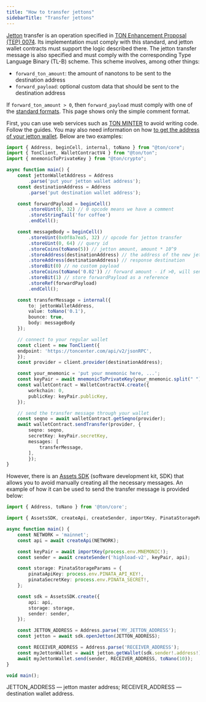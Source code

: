 ```yaml
---
title: "How to transfer jettons"
sidebarTitle: "Transfer jettons"
---
```


[Jetton](../../../ton/glossary.mdx) transfer is an operation specified in [TON Enhancement Proposal (TEP) 0074](./API#transfer-message-layout). Its implementation must comply with this standard,
and jetton wallet contracts must support the logic described there. The jetton transfer message is
also specified and must comply with the corresponding Type Language Binary (TL-B) scheme. This scheme involves, among other things:

- `forward_ton_amount`: the amount of nanotons to be sent to the destination address
- `forward_payload`: optional custom data that should be sent to the destination address

If `forward_ton_amount > 0`, then `forward_payload` must comply with one of the [standard formats](./API#forward-payload-formats).
This page shows only the simple comment format.

First, you can use web services such as [TON MINTER](https://minter.ton.org/) to avoid writing code. Follow the guides.
You may also need information on how [to get the address of your jetton wallet](./how-to-find).
Below are two examples:

```typescript
import { Address, beginCell, internal, toNano } from "@ton/core";
import { TonClient, WalletContractV4 } from "@ton/ton";
import { mnemonicToPrivateKey } from "@ton/crypto";

async function main() {
    const jettonWalletAddress = Address
        .parse('put your jetton wallet address');
    const destinationAddress = Address
        .parse('put destination wallet address');

    const forwardPayload = beginCell()
        .storeUint(0, 32) // 0 opcode means we have a comment
        .storeStringTail('for coffee')
        .endCell();

    const messageBody = beginCell()
        .storeUint(0x0f8a7ea5, 32) // opcode for jetton transfer
        .storeUint(0, 64) // query id
        .storeCoins(toNano(5)) // jetton amount, amount * 10^9
        .storeAddress(destinationAddress) // the address of the new jetton owner
        .storeAddress(destinationAddress) // response destination
        .storeBit(0) // no custom payload
        .storeCoins(toNano('0.02')) // forward amount - if >0, will send notification message
        .storeBit(1) // store forwardPayload as a reference
        .storeRef(forwardPayload)
        .endCell();

    const transferMessage = internal({
        to: jettonWalletAddress,
        value: toNano('0.1'),
        bounce: true,
        body: messageBody
    });

    // connect to your regular wallet
    const client = new TonClient({
    endpoint: 'https://toncenter.com/api/v2/jsonRPC',
    });
    const provider = client.provider(destinationAddress);

    const your_mnemonic = 'put your mnemonic here, ...';
    const keyPair = await mnemonicToPrivateKey(your_mnemonic.split(" "));
    const walletContract = WalletContractV4.create({
        workchain: 0,
        publicKey: keyPair.publicKey,
    });

    // send the transfer message through your wallet
    const seqno = await walletContract.getSeqno(provider);
    await walletContract.sendTransfer(provider, {
        seqno: seqno,
        secretKey: keyPair.secretKey,
        messages: [
            transferMessage,
        ],
        });
}
```

However, there is an [Assets SDK](https://github.com/ton-community/assets-sdk) (software development kit, SDK) that allows you to avoid manually creating all the necessary messages.
An example of how it can be used to send the transfer message is provided below:

```typescript
import { Address, toNano } from '@ton/core';

import { AssetsSDK, createApi, createSender, importKey, PinataStorageParams } from '@ton-community/assets-sdk';

async function main() {
    const NETWORK = 'mainnet';
    const api = await createApi(NETWORK);

    const keyPair = await importKey(process.env.MNEMONIC!);
    const sender = await createSender('highload-v2', keyPair, api);

    const storage: PinataStorageParams = {
        pinataApiKey: process.env.PINATA_API_KEY!,
        pinataSecretKey: process.env.PINATA_SECRET!,
    };

    const sdk = AssetsSDK.create({
        api: api,
        storage: storage,
        sender: sender,
    });

    const JETTON_ADDRESS = Address.parse('MY_JETTON_ADDRESS');
    const jetton = await sdk.openJetton(JETTON_ADDRESS);

    const RECEIVER_ADDRESS = Address.parse('RECEIVER_ADDRESS');
    const myJettonWallet = await jetton.getWallet(sdk.sender!.address!);
    await myJettonWallet.send(sender, RECEIVER_ADDRESS, toNano(10));
}

void main();
```

JETTON\_ADDRESS — jetton master address; RECEIVER\_ADDRESS — destination wallet address.

